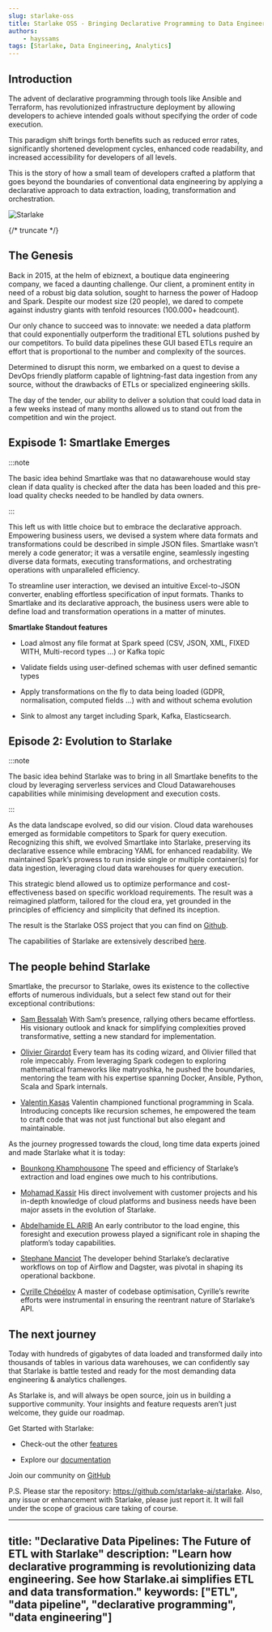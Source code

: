 ```yaml
---
slug: starlake-oss
title: Starlake OSS - Bringing Declarative Programming to Data Engineering and Analytics
authors:
    - hayssams
tags: [Starlake, Data Engineering, Analytics]
---
```


<head>
    <link rel="canonical" href="https://www.linkedin.com/pulse/starlake-oss-bringing-declarative-programming-data-engineering-5fdde" />
</head>

## Introduction

The advent of declarative programming through tools like Ansible and Terraform, has revolutionized infrastructure deployment by allowing developers to achieve intended goals without specifying the order of code execution.

This paradigm shift brings forth benefits such as reduced error rates, significantly shortened development cycles, enhanced code readability, and increased accessibility for developers of all levels.

This is the story of how a small team of developers crafted a platform that goes beyond the boundaries  of conventional data engineering by applying a declarative approach to data extraction, loading, transformation and orchestration.

![Starlake](/img/starlake-draw.png)

{/* truncate */}

## The Genesis

Back in 2015, at the helm of ebiznext, a boutique data engineering company, we faced a daunting challenge. Our client, a prominent entity in need of a robust big data solution, sought to harness the power of Hadoop and Spark. Despite our modest size (20 people), we dared to compete against industry giants with tenfold resources (100.000+ headcount).

Our only chance to succeed was to innovate: we needed a data platform that could exponentially outperform the traditional ETL solutions pushed by our competitors. To build data pipelines these GUI based ETLs  require an effort that is proportional to the number and complexity of the sources.

Determined to disrupt this norm, we embarked on a quest to devise a DevOps friendly platform capable of lightning-fast data ingestion from any source, without the drawbacks of ETLs or specialized engineering skills.

The day of the tender, our ability to deliver a solution that could load data in a few weeks instead of many months allowed us to stand out from the competition and win the project.

## Expisode 1: Smartlake Emerges

:::note

The basic idea behind Smartlake was that no datawarehouse would stay clean if data quality is checked after the data has been loaded and this pre-load quality checks needed to be handled by data owners.

:::

This left us with little choice but to embrace the declarative approach. Empowering business users, we devised a system where data formats and transformations could be described in simple JSON files. Smartlake wasn’t merely a code generator; it was a versatile engine, seamlessly ingesting diverse data formats, executing transformations, and orchestrating operations with unparalleled efficiency.

To streamline user interaction, we devised an intuitive Excel-to-JSON converter, enabling effortless specification of input formats. Thanks to Smartlake and its declarative approach, the business users were able to define load and transformation operations in a matter of minutes.

__Smartlake Standout features__

- Load almost any file format at Spark speed (CSV, JSON, XML, FIXED WITH, Multi-record types …) or Kafka topic

- Validate fields using user-defined schemas with user defined semantic types

- Apply transformations on the fly to data being loaded (GDPR, normalisation, computed fields ...) with and without schema evolution

- Sink to almost any target including Spark, Kafka, Elasticsearch.

## Episode 2: Evolution to Starlake

:::note

The basic idea behind Starlake was to bring in all Smartlake benefits to the cloud by leveraging serverless services and Cloud Datawarehouses capabilities while minimising development and execution costs.

:::

As the data landscape evolved, so did our vision. Cloud data warehouses emerged as formidable competitors to Spark for query execution. Recognizing this shift, we evolved Smartlake into Starlake, preserving its declarative essence while embracing YAML for enhanced readability. We maintained Spark’s prowess to run inside single or multiple container(s) for data ingestion, leveraging cloud data warehouses for query execution.

This strategic blend allowed us to optimize performance and cost-effectiveness based on specific workload requirements. The result was a reimagined platform, tailored for the cloud era, yet grounded in the principles of efficiency and simplicity that defined its inception.

The result is the Starlake OSS project that you can find on [Github](https://github.com/starlake-ai/starlake).

The capabilities of Starlake are extensively described [here](https://github.com/starlake-ai/starlake).

## The people behind Starlake

Smartlake, the precursor to Starlake, owes its existence to the collective efforts of numerous individuals, but a select few stand out for their exceptional contributions:

- [Sam Bessalah](https://www.linkedin.com/in/samklr/?lipi=urn%3Ali%3Apage%3Ad_flagship3_publishing_post_edit%3BErFcjpiuROmx%2F%2BQ9qmKozQ%3D%3D) With Sam’s presence, rallying others became effortless. His visionary outlook and knack for simplifying complexities proved transformative, setting a new standard for implementation.

- [Olivier Girardot](https://www.linkedin.com/in/oliviergirardot/?lipi=urn%3Ali%3Apage%3Ad_flagship3_pulse_read%3By9rNw1mSTEqx928hK46n9w%3D%3D) Every team has its coding wizard, and Olivier filled that role impeccably. From leveraging Spark codegen to exploring mathematical frameworks like matryoshka, he pushed the boundaries, mentoring the team with his expertise spanning Docker, Ansible, Python, Scala and Spark internals.

- [Valentin Kasas](https://www.linkedin.com/in/valentin-kasas-937a5837/?lipi=urn%3Ali%3Apage%3Ad_flagship3_pulse_read%3By9rNw1mSTEqx928hK46n9w%3D%3D) Valentin championed functional programming in Scala. Introducing concepts like recursion schemes, he empowered the team to craft code that was not just functional but also elegant and maintainable.

As the journey progressed towards the cloud, long time data experts joined and made Starlake what it is today:

- [Bounkong Khamphousone](https://www.linkedin.com/in/bounkong/) The speed and efficiency of Starlake’s extraction and load engines owe much to his contributions.

- [Mohamad Kassir](https://www.linkedin.com/in/mohamad-kassir-📊☁%EF%B8%8F-399b562b/) His direct involvement with customer projects and his in-depth knowledge of cloud platforms and business needs have been major assets in the evolution of Starlake.

- [Abdelhamide EL ARIB](https://www.linkedin.com/in/elarib/?lipi=urn%3Ali%3Apage%3Ad_flagship3_publishing_post_edit%3BErFcjpiuROmx%2F%2BQ9qmKozQ%3D%3D) An early contributor to the load engine, this foresight and execution prowess played a significant role in shaping the platform’s today capabilities.

- [Stephane Manciot](https://www.linkedin.com/in/smanciot/?lipi=urn%3Ali%3Apage%3Ad_flagship3_publishing_post_edit%3BErFcjpiuROmx%2F%2BQ9qmKozQ%3D%3D) The developer behind Starlake’s declarative workflows on top of Airflow and Dagster, was pivotal in shaping its operational backbone.

- [Cyrille Chépélov](https://www.linkedin.com/in/cyrille-chépélov/?lipi=urn%3Ali%3Apage%3Ad_flagship3_publishing_post_edit%3BErFcjpiuROmx%2F%2BQ9qmKozQ%3D%3D) A master of codebase optimisation, Cyrille’s rewrite efforts were instrumental in ensuring the reentrant nature of Starlake’s API.


## The next journey

Today with hundreds of gigabytes of data loaded and transformed daily into thousands of tables in various data warehouses, we can confidently say that Starlake is battle tested and ready for the most demanding data engineering & analytics challenges.

As Starlake is, and will always be open source, join us in building a supportive community. Your insights and feature requests aren’t just welcome, they guide our roadmap.

Get Started with Starlake:

- Check-out the other [features](https://starlake-ai.github.io/starlake/)

- Explore our [documentation](https://starlake-ai.github.io/starlake/docs/next/intro)

Join our community on [GitHub](https://github.com/starlake-ai/starlake)



P.S. Please star the repository: https://github.com/starlake-ai/starlake. Also, any issue or enhancement with Starlake, please just report it. It will fall under the scope of gracious care taking of course.

---
title: "Declarative Data Pipelines: The Future of ETL with Starlake"
description: "Learn how declarative programming is revolutionizing data engineering. See how Starlake.ai simplifies ETL and data transformation."
keywords: ["ETL", "data pipeline", "declarative programming", "data engineering"]
---


